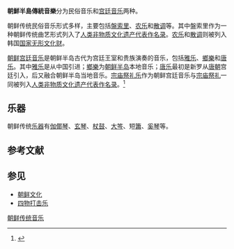 '''朝鮮半島傳統音樂'''分为民俗音乐和[[朝鲜宫廷音乐|宫廷音乐]]两种。

朝鲜传统民俗音乐形式多样，主要包括[[盤索里|盤索里]]、[[农乐|农乐]]和[[散调|散调]]等。其中盤索里作为一种朝鲜传统曲艺形式列入了[[人类非物质文化遗产代表作名录|人类非物质文化遗产代表作名录]]。[[农乐|农乐]]和[[散调|散调]]则被列入韩国[[国家无形文化财|国家无形文化财]]。

[[朝鲜宫廷音乐|朝鲜宫廷音乐]]是朝鲜半岛古代为宫廷王室和贵族演奏的音乐，包括[[朝鮮雅樂|雅乐]]、[[鄉樂|鄉樂]]和[[唐乐|唐乐]]。其中[[朝鮮雅樂|雅乐]]是从中国引进；[[鄉樂|鄉樂]]为[[朝鲜半岛|朝鲜半岛]]本地音乐；[[唐乐|唐乐]]最初是新罗从[[唐朝|唐朝]]宫廷引入，后又融合朝鲜半岛当地音乐。[[宗庙祭礼乐|宗庙祭礼乐]]作为朝鲜宫廷音乐与[[宗庙大祭|宗庙祭礼]]一同被列入[[人类非物质文化遗产代表作名录|人类非物质文化遗产代表作名录]]。<ref>{{Cite web |url=http://www.jongmyo.net/sub/company/eng_com_greeting.asp |title=Introduction of Jongmyo |accessdate=2009-05-16 |archive-date=2007-10-23 |archive-url=https://web.archive.org/web/20071023052109/http://www.jongmyo.net/sub/company/eng_com_greeting.asp |dead-url=no }}</ref>

== 乐器 ==
{{Main|朝鲜传统乐器}}

朝鲜传统[[乐器|乐器]]有[[伽倻琴|伽倻琴]]、[[玄琴|玄琴]]、[[杖鼓|杖鼓]]、[[大笒|大笒]]、短[[簫|簫]]、[[奚琴|奚琴]]等。

== 参考文献 ==
{{Reflist}}

== 参见 ==
* [[朝鲜文化|朝鲜文化]]
* [[四物打击乐|四物打击乐]]

{{朝鮮半島音樂}}
{{韩国主题}}

[[Category:朝鲜传统音乐|]]